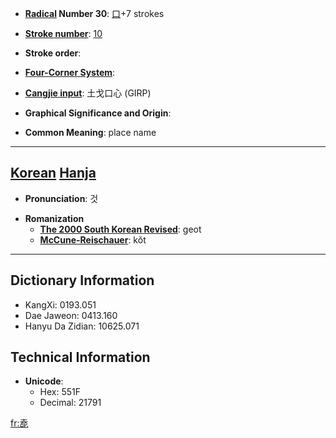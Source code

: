 * '''[[Wiktionary:Chinese radical index| Radical]] Number 30''': [[Wiktionary:Chinese radical index 口|口]]+7 strokes

* '''[[Wiktionary:Chinese total strokes index|Stroke number]]''': [[Wiktionary:Chinese total strokes index 10|10]]

* '''Stroke order''': 

* '''[[Wiktionary:Chinese four corner index|Four-Corner System]]''': 

* '''[[Wiktionary:Chinese Cangjie index|Cangjie input]]''': 土戈口心 (GIRP)

* '''Graphical Significance and Origin''': 

* '''Common Meaning''': place name

----

== [[Korean]] [[Hanja]] ==

* '''Pronunciation''': 것

* '''Romanization'''
** '''[[The 2000 South Korean Revised Romanization|The 2000 South Korean Revised]]''': geot
** '''[[McCune-Reischauer]]''': kŏt

----

== Dictionary Information ==

* KangXi: 0193.051
* Dae Jaweon: 0413.160
* Hanyu Da Zidian: 10625.071

== Technical Information ==

* '''Unicode''':
** Hex: 551F
** Decimal: 21791

[[fr:唟]]